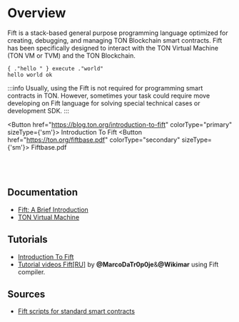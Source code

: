 
# Overview

Fift is a stack-based general purpose programming language optimized for creating, debugging, and managing TON Blockchain smart contracts.
Fift has been specifically designed to interact with the TON Virtual Machine (TON VM or TVM) and the TON Blockchain.





```fift
{ ."hello " } execute ."world"
hello world ok
```


:::info
Usually, using the Fift is not required for programming smart contracts in TON. However, sometimes your task could require move developing on Fift language for solving special technical cases or development SDK.
:::

<Button href="https://blog.ton.org/introduction-to-fift"
colorType="primary" sizeType={'sm'}>
Introduction To Fift
</Button> <Button href="https://ton.org/fiftbase.pdf"
          colorType="secondary" sizeType={'sm'}>
          Fiftbase.pdf
          </Button>
<br></br><br></br>


## Documentation

* [Fift: A Brief Introduction](https://ton.org/fiftbase.pdf)
* [TON Virtual Machine](https://ton.org/docs/tvm.pdf)

## Tutorials

* [Introduction To Fift](https://blog.ton.org/introduction-to-fift)
* [Tutorial videos Fift[RU]](https://youtube.com/playlist?list=PLyDBPwv9EPsCYG-hR4N5FRTKUkfM8POgh) by **@MarcoDaTr0p0je**&**@Wikimar** using Fift compiler.

## Sources

* [Fift scripts for standard smart contracts](https://github.com/ton-blockchain/ton/tree/master/crypto/smartcont)

